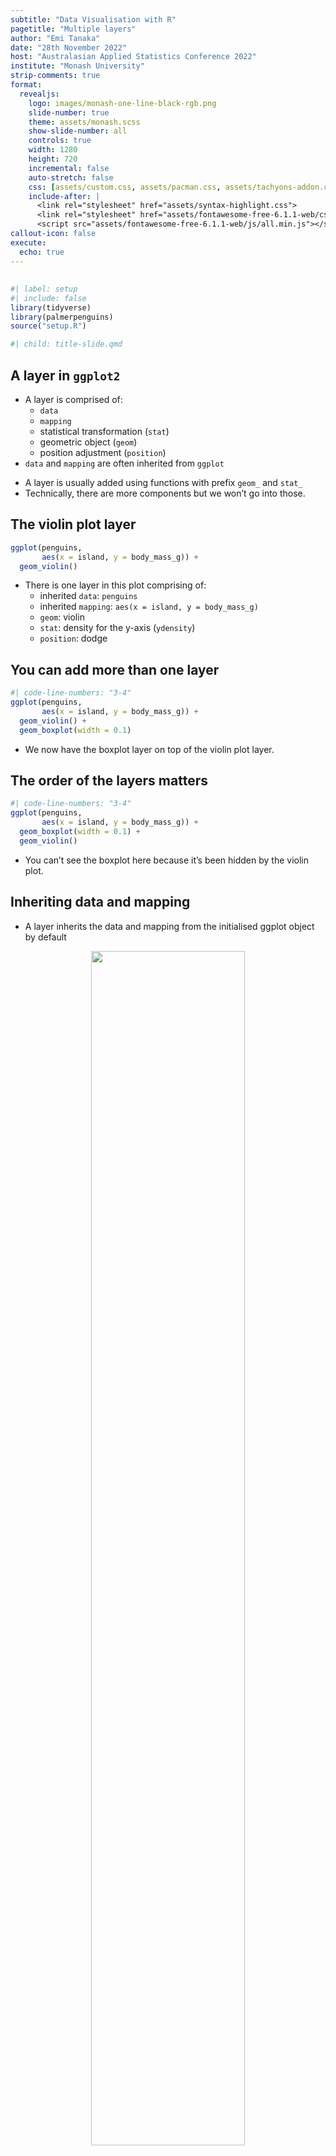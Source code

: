 ```yaml
---
subtitle: "Data Visualisation with R"
pagetitle: "Multiple layers"
author: "Emi Tanaka"
date: "28th November 2022"
host: "Australasian Applied Statistics Conference 2022"
institute: "Monash University"
strip-comments: true
format: 
  revealjs:
    logo: images/monash-one-line-black-rgb.png
    slide-number: true
    theme: assets/monash.scss
    show-slide-number: all
    controls: true
    width: 1280
    height: 720
    incremental: false
    auto-stretch: false
    css: [assets/custom.css, assets/pacman.css, assets/tachyons-addon.css]
    include-after: |
      <link rel="stylesheet" href="assets/syntax-highlight.css">
      <link rel="stylesheet" href="assets/fontawesome-free-6.1.1-web/css/all.min.css">
      <script src="assets/fontawesome-free-6.1.1-web/js/all.min.js"></script>
callout-icon: false
execute:
  echo: true
---
```



## {#title-slide background-image="images/bg6.jpeg"}

```r
#| label: setup
#| include: false
library(tidyverse)
library(palmerpenguins)
source("setup.R")
```

```r
#| child: title-slide.qmd
```



## A layer in `ggplot2`


* A layer is comprised of:
   - `data` 
   - `mapping` 
   - statistical transformation (`stat`)
   - geometric object (`geom`)
   - position adjustment (`position`)
* `data` and `mapping` are often inherited from `ggplot`

::: notes 

* A layer is usually added using functions with prefix `geom_` and `stat_`
* Technically, there are more components but we won't go into those. 

:::


## The violin plot layer


::: flex

::: w-50

```r
ggplot(penguins, 
       aes(x = island, y = body_mass_g)) +
  geom_violin()
```

:::

::: w-50 

* There is one layer in this plot comprising of:
  * inherited `data`: `penguins`
  * inherited `mapping`: `aes(x = island, y = body_mass_g)`
  * `geom`: violin
  * `stat`: density for the y-axis (`ydensity`)
  * `position`: dodge
  

:::

:::

## You can add more than one layer

```r
#| code-line-numbers: "3-4"
ggplot(penguins, 
       aes(x = island, y = body_mass_g)) +
  geom_violin() +
  geom_boxplot(width = 0.1)
```

* We now have the boxplot layer on top of the violin plot layer.



## The order of the layers matters

```r
#| code-line-numbers: "3-4"
ggplot(penguins, 
       aes(x = island, y = body_mass_g)) +
  geom_boxplot(width = 0.1) +
  geom_violin()
```


* You can't see the boxplot here because it's been hidden by the violin plot.



## Inheriting data and mapping

* A layer inherits the data and mapping from the initialised ggplot object by default 

<center>
<img src= "images/ggplot-multiple-layers.png" width="70%">
</center>


## Layer-specific data and aesthetic mapping

![](images/ggplot-multiple-layers-data-mapping.png)

* For each layer, aesthetic and/or data can be overwritten

## Illustrative data 🚜 Iowa farmland values by county

```r
data(wallace.iowaland, package = "agridat")
str(wallace.iowaland)

map_data("county", region = "iowa")
```


## Layer specific aesthetic {auto-animate=true}

```r
#| code-line-numbers: "|2|3"
#| fig-height: 5
ggplot(wallace.iowaland, aes(x = long, y = lat)) +
  geom_point(size = 4, shape = "square", color = "black") +
  geom_point(aes(color = yield), size = 2) 
```

## Layer specific data {auto-animate=true}

```r
#| code-line-numbers: "2-3"
#| fig-height: 5
ggplot(wallace.iowaland, aes(x = long, y = lat)) +
  geom_polygon(data = map_data("county", region = "iowa"),
               aes(group = group), fill = "white", color = "black") +
  geom_point(size = 4, shape = "square", color = "black") +
  geom_point(aes(color = yield), size = 2) 
```

## Layer specific data as a function of inherited data {auto-animate=true}

```r
#| code-line-numbers: "6-7"
#| fig-height: 5
ggplot(wallace.iowaland, aes(x = long, y = lat)) +
  geom_polygon(data = map_data("county", region = "iowa"),
               aes(group = group), fill = "white", color = "black") +
  geom_point(size = 4, shape = "square", color = "black") +
  geom_point(aes(color = yield), size = 2) +
  geom_label(data = function(.data) subset(.data, yield  > quantile(yield, 0.95)),
            aes(label = county), nudge_y = -0.1, size = 3)
```




## Annotation layer


* `annotate()` allows you to add elements to plots without a `data.frame`

```r
#| code-line-numbers: 5-6
ggplot(wallace.iowaland, aes(x = long, y = lat)) +
  geom_polygon(data = map_data("county", region = "iowa"),
               aes(group = group), fill = "white", color = "black") +
  geom_point(aes(color = yield), size = 2) +
  annotate("segment", x = -95, y = 40.3, xend = -94.5, yend = 40.6, color = "red") +
  annotate("label", x = -95, y = 40.3, label = "Iowa", color = "red") 
```




# <i class="fas fa-users"></i> {background-color="#D93F00"}


[<i class="fas fa-directions"></i> Your turn!]{.f-headline}

```r
#| echo: false
#| cache: false
library(countdown)
countdown(15)
```

`>` Go to [emitanaka.org/dataviz-workshop/exercises/](https://emitanaka.org/dataviz-workshop/exercises/)   
`>` Click Exercise 3




